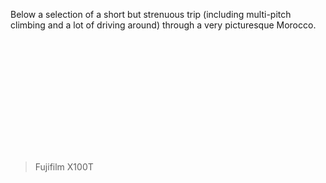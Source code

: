 Below a selection of a short but strenuous trip (including multi-pitch climbing and a lot of
driving around) through a very picturesque Morocco.

<Image
  blobId="2XeYAL9caXND6XJB1988dfnS4ZWVkc94aFM5SSNoeyYw"
  caption=""
  size="wide"
/>

<Image
  blobId="HSFtWudaDYLY5AfLcZd4fJexudqHG64yk5Yij2DeM56N"
  caption=""
  size="wide"
/>

<Image
  blobId="Btr2PDUE2BZXqG8uzypwWWDf6FVxJ8wLPcb7KrWrMm6h"
  caption=""
  size="wide"
/>

<Image
  blobId="CPV5XapeFATDoCof4H7Mwi8tGLmab4iqEFsMsKXVNV68"
  caption=""
  size="wide"
/>

<Image
  blobId="HgF5Xb3Ea8GFAfGny8CLDtL6i3mSYxJPVAG5eRS7KEfJ"
  caption=""
  size="wide"
/>

<Image
  blobId="GQLbCq3bTtZ5mtVom6yET4yR93SQn7n3qemx3TcEDXyX"
  caption=""
  size="wide"
/>

<Image
  blobId="EiWLdsPtzjGGHCoc2Yh1E73nP6dc5whmXAgHYiZufuLe"
  caption=""
  size="wide"
/>

<Image
  blobId="DdkPWbj7wrbmDL8q1potHdX3Bn7mk2xtyHtiwwJGczWj"
  caption=""
  size="wide"
/>

<Image
  blobId="7EqSyqSccYWMUb4gFBtZYHVSuS9ceLFiU311tJWzqP1r"
  caption=""
  size="wide"
/>

<Image
  blobId="GbztxJPvuByPqudie9pbbVi3bLMQKKexyQByZF7MmLLn"
  caption=""
  size="wide"
/>

<Image
  blobId="GUfHyMNWin87QHZonYTShRcoayeGQAKFWGeuNFH1RLYe"
  caption=""
  size="wide"
/>

<Image
  blobId="AyaxYuVDvrzW7SMkdcoFn37TvV9AuyuGeGYs6RLfxGAV"
  caption=""
  size="wide"
/>

<Image
  blobId="FmFq5HbNk9MWzx5GWvuuHDRLw9vjQ4VCvvNpZV8LNUab"
  caption=""
  size="wide"
/>

<Image
  blobId="AcD68f5b9aXxtCkk9UujBZ7a9hFJffx9nghAd1wqn5Rt"
  caption=""
  size="wide"
/>

> Fujifilm X100T
